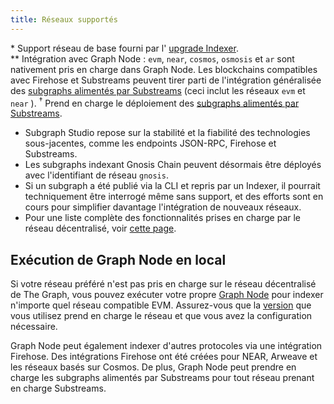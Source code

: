```yaml
---
title: Réseaux supportés
---
```




<SupportedNetworksTable networks={props.networks} />

\* Support réseau de base fourni par l' [upgrade Indexer](https://thegraph.com/blog/upgrade-indexer/).  
\*\* Intégration avec Graph Node : `evm`, `near`, `cosmos`, `osmosis` et `ar` sont nativement pris en charge dans Graph Node. Les blockchains compatibles avec Firehose et Substreams peuvent tirer parti de l'intégration généralisée des [subgraphs alimentés par Substreams](/cookbook/substreams-powered-subgraphs/) (ceci inclut les réseaux `evm` et `near` ). &#8288;<sup>†</sup> Prend en charge le déploiement des [subgraphs alimentés par Substreams](/cookbook/substreams-powered-subgraphs/).

- Subgraph Studio repose sur la stabilité et la fiabilité des technologies sous-jacentes, comme les endpoints JSON-RPC, Firehose et Substreams.
- Les subgraphs indexant Gnosis Chain peuvent désormais être déployés avec l'identifiant de réseau `gnosis`.
- Si un subgraph a été publié via la CLI et repris par un Indexer, il pourrait techniquement être interrogé même sans support, et des efforts sont en cours pour simplifier davantage l'intégration de nouveaux réseaux.
- Pour une liste complète des fonctionnalités prises en charge par le réseau décentralisé, voir [cette page](https://github.com/graphprotocol/indexer/blob/main/docs/feature-support-matrix.md).

## Exécution de Graph Node en local

Si votre réseau préféré n'est pas pris en charge sur le réseau décentralisé de The Graph, vous pouvez exécuter votre propre [Graph Node](https://github.com/graphprotocol/graph-node) pour indexer n'importe quel réseau compatible EVM. Assurez-vous que la [version](https://github.com/graphprotocol/graph-node/releases) que vous utilisez prend en charge le réseau et que vous avez la configuration nécessaire.

Graph Node peut également indexer d'autres protocoles via une intégration Firehose. Des intégrations Firehose ont été créées pour NEAR, Arweave et les réseaux basés sur Cosmos. De plus, Graph Node peut prendre en charge les subgraphs alimentés par Substreams pour tout réseau prenant en charge Substreams.
